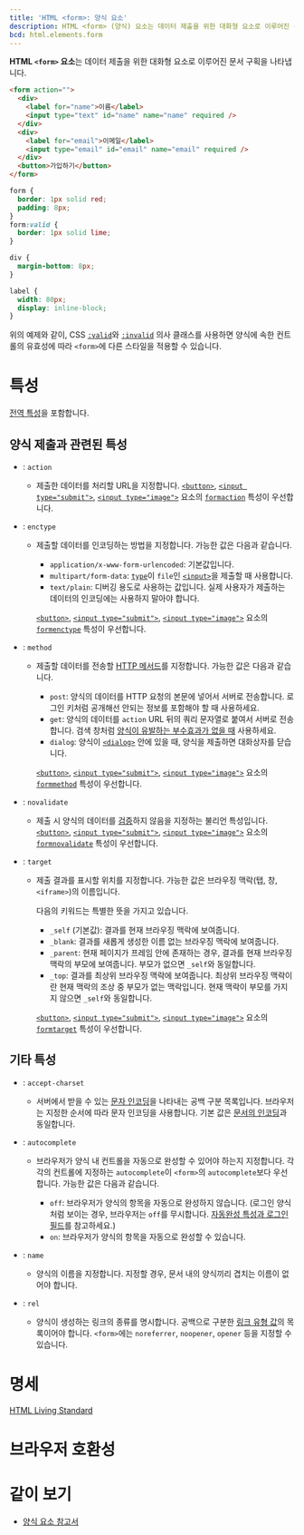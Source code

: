 ```yaml
---
title: 'HTML <form>: 양식 요소'
description: HTML <form> (양식) 요소는 데이터 제출을 위한 대화형 요소로 이루어진 문서 구획을 나타냅니다.
bcd: html.elements.form
---
```


**HTML `<form>` 요소**는 데이터 제출을 위한 대화형 요소로 이루어진 문서 구획을 나타냅니다.

<HTMLDemo height={120}>

```html
<form action="">
  <div>
    <label for="name">이름</label>
    <input type="text" id="name" name="name" required />
  </div>
  <div>
    <label for="email">이메일</label>
    <input type="email" id="email" name="email" required />
  </div>
  <button>가입하기</button>
</form>
```

```css
form {
  border: 1px solid red;
  padding: 8px;
}
form:valid {
  border: 1px solid lime;
}

div {
  margin-bottom: 8px;
}

label {
  width: 80px;
  display: inline-block;
}
```

</HTMLDemo>

위의 예제와 같이, CSS [`:valid`](https://developer.mozilla.org/en-US/docs/Web/CSS/:valid)와 [`:invalid`](https://developer.mozilla.org/en-US/docs/Web/CSS/:invalid) 의사 클래스를 사용하면 양식에 속한 컨트롤의 유효성에 따라 `<form>`에 다른 스타일을 적용할 수 있습니다.

# 특성

[전역 특성](/docs/Web/HTML/Global_attributes)을 포함합니다.

## 양식 제출과 관련된 특성

- : `action`
  - 제출한 데이터를 처리할 URL을 지정합니다. [`<button>`](./button), [`<input type="submit">`](https://developer.mozilla.org/en-US/docs/Web/HTML/Element/input/submit), [`<input type="image">`](https://developer.mozilla.org/en-US/docs/Web/HTML/Element/input/image) 요소의 [`formaction`](./button#term-formaction) 특성이 우선합니다.
- : `enctype`

  - 제출할 데이터를 인코딩하는 방법을 지정합니다. 가능한 값은 다음과 같습니다.

    - `application/x-www-form-urlencoded`: 기본값입니다.
    - `multipart/form-data`: [`type`](./input#term-type)이 `file`인 [`<input>`](./input)을 제출할 때 사용합니다.
    - `text/plain`: 디버깅 용도로 사용하는 값입니다. 실제 사용자가 제출하는 데이터의 인코딩에는 사용하지 말아야 합니다.

    [`<button>`](./button), [`<input type="submit">`](https://developer.mozilla.org/en-US/docs/Web/HTML/Element/input/submit), [`<input type="image">`](https://developer.mozilla.org/en-US/docs/Web/HTML/Element/input/image) 요소의 [`formenctype`](./button#term-formenctype) 특성이 우선합니다.

- : `method`

  - 제출할 데이터를 전송할 [HTTP 메서드](https://developer.mozilla.org/en-US/docs/Web/HTTP/Methods)를 지정합니다. 가능한 값은 다음과 같습니다.

    - `post`: 양식의 데이터를 HTTP 요청의 본문에 넣어서 서버로 전송합니다. 로그인 키처럼 공개해선 안되는 정보를 포함해야 할 때 사용하세요.
    - `get`: 양식의 데이터를 `action` URL 뒤의 쿼리 문자열로 붙여서 서버로 전송합니다. 검색 창처럼 [양식이 유발하는 부수효과가 없을 때](https://developer.mozilla.org/ko/docs/Glossary/Idempotent) 사용하세요.
    - `dialog`: 양식이 [`<dialog>`](https://developer.mozilla.org/en-US/docs/Web/HTML/Element/dialog) 안에 있을 때, 양식을 제출하면 대화상자를 닫습니다.

    [`<button>`](./button), [`<input type="submit">`](https://developer.mozilla.org/en-US/docs/Web/HTML/Element/input/submit), [`<input type="image">`](https://developer.mozilla.org/en-US/docs/Web/HTML/Element/input/image) 요소의 [`formmethod`](./button#term-formmethod) 특성이 우선합니다.

- : `novalidate`
  - 제출 시 양식의 데이터를 [검증](https://developer.mozilla.org/en-US/docs/Learn/Forms/Form_validation)하지 않음을 지정하는 불리언 특성입니다. [`<button>`](./button), [`<input type="submit">`](https://developer.mozilla.org/en-US/docs/Web/HTML/Element/input/submit), [`<input type="image">`](https://developer.mozilla.org/en-US/docs/Web/HTML/Element/input/image) 요소의 [`formnovalidate`](./button#term-formnovalidate) 특성이 우선합니다.
- : `target`

  - 제출 결과를 표시할 위치를 지정합니다. 가능한 값은 브라우징 맥락(탭, 창, <code>&lt;iframe&gt;</code>)의 이름입니다.

    다음의 키워드는 특별한 뜻을 가지고 있습니다.

    - `_self` (기본값): 결과를 현재 브라우징 맥락에 보여줍니다.
    - `_blank`: 결과를 새롭게 생성한 이름 없는 브라우징 맥락에 보여줍니다.
    - `_parent`: 현재 페이지가 프레임 안에 존재하는 경우, 결과를 현재 브라우징 맥락의 부모에 보여줍니다. 부모가 없으면 `_self`와 동일합니다.
    - `_top`: 결과를 최상위 브라우징 맥락에 보여줍니다. 최상위 브라우징 맥락이란 현재 맥락의 조상 중 부모가 없는 맥락입니다. 현재 맥락이 부모를 가지지 않으면 `_self`와 동일합니다.

    [`<button>`](./button), [`<input type="submit">`](https://developer.mozilla.org/en-US/docs/Web/HTML/Element/input/submit), [`<input type="image">`](https://developer.mozilla.org/en-US/docs/Web/HTML/Element/input/image) 요소의 [`formtarget`](./button#term-formtarget) 특성이 우선합니다.

## 기타 특성

- : `accept-charset`
  - 서버에서 받을 수 있는 [문자 인코딩](https://developer.mozilla.org/en-US/docs/Web/Guide/Localizations_and_character_encodings)을 나타내는 공백 구분 목록입니다. 브라우저는 지정한 순서에 따라 문자 인코딩을 사용합니다. 기본 값은 [문서의 인코딩](https://developer.mozilla.org/en-US/docs/Web/HTTP/Headers/Content-Encoding)과 동일합니다.
- : `autocomplete`

  - 브라우저가 양식 내 컨트롤을 자동으로 완성할 수 있어야 하는지 지정합니다. 각각의 컨트롤에 지정하는 `autocomplete`이 `<form>`의 `autocomplete`보다 우선합니다. 가능한 값은 다음과 같습니다.

    - `off`: 브라우저가 양식의 항목을 자동으로 완성하지 않습니다. (로그인 양식처럼 보이는 경우, 브라우저는 `off`를 무시합니다. [자동완성 특성과 로그인 필드](https://developer.mozilla.org/en-US/docs/Web/Security/Securing_your_site/Turning_off_form_autocompletion#the_autocomplete_attribute_and_login_fields)를 참고하세요.)
    - `on`: 브라우저가 양식의 항목을 자동으로 완성할 수 있습니다.

- : `name`
  - 양식의 이름을 지정합니다. 지정할 경우, 문서 내의 양식끼리 겹치는 이름이 없어야 합니다.
- : `rel`
  - 양식이 생성하는 링크의 종류를 명시합니다. 공백으로 구분한 [링크 유형 값](https://developer.mozilla.org/en-US/docs/Web/HTML/Link_types)의 목록이어야 합니다. `<form>`에는 `noreferrer`, `noopener`, `opener` 등을 지정할 수 있습니다.

# 명세

[HTML Living Standard](https://html.spec.whatwg.org/multipage/forms.html#the-form-element)

# 브라우저 호환성

<BrowserCompat data={props.bcd} />

# 같이 보기

- [양식 요소 참고서](.#양식)
